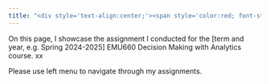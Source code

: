 ```yaml
---
title: "<div style='text-align:center;'><span style='color:red; font-style:italic;'>My Assignments</span></div>"
---
```


On this page, I showcase the assignment I conducted for the \[term and year, e.g. Spring 2024-2025\] EMU660 Decision Making with Analytics course. xx

Please use left menu to navigate through my assignments.
